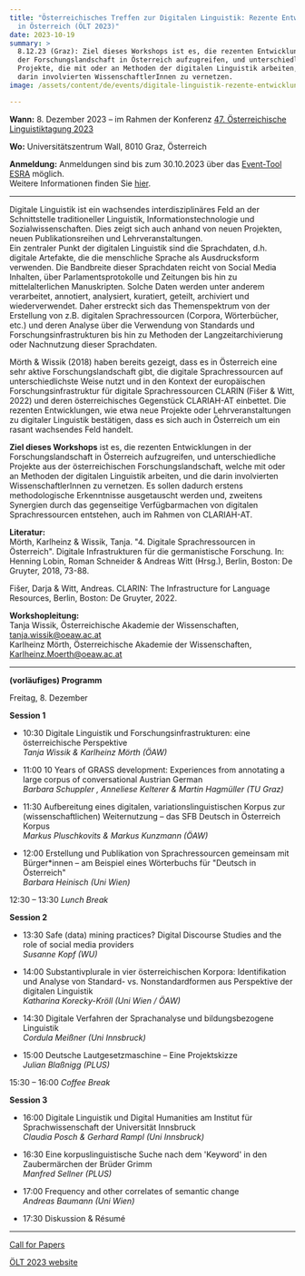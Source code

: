 ```yaml
---
title: "Österreichisches Treffen zur Digitalen Linguistik: Rezente Entwicklungen
  in Österreich (ÖLT 2023)"
date: 2023-10-19
summary: >
  8.12.23 (Graz): Ziel dieses Workshops ist es, die rezenten Entwicklungen in
  der Forschungslandschaft in Österreich aufzugreifen, und unterschiedliche
  Projekte, die mit oder an Methoden der digitalen Linguistik arbeiten, und die
  darin involvierten WissenschaftlerInnen zu vernetzen.
image: /assets/content/de/events/digitale-linguistik-rezente-entwicklungen-in-osterreich-olt-2023/image.png

---
```


**Wann:** 8. Dezember 2023 – im Rahmen der Konferenz [47. Österreichische Linguistiktagung 2023](https://sprachwissenschaft.uni-graz.at/de/forschen/oelt-2023/)

**Wo:** Universitätszentrum Wall, 8010 Graz, Österreich

**Anmeldung:** Anmeldungen sind bis zum 30.10.2023 über das [Event-Tool ESRA](https://sprachwissenschaft.uni-graz.at/de/forschen/oelt-2023/anmeldefristen-und-registrierung/anmeldung/) möglich.\
Weitere Informationen finden Sie [hier](https://sprachwissenschaft.uni-graz.at/de/forschen/oelt-2023/anmeldefristen-und-registrierung/).

***

Digitale Linguistik ist ein wachsendes interdisziplinäres Feld an der Schnittstelle traditioneller Linguistik, Informationstechnologie und Sozialwissenschaften. Dies zeigt sich auch anhand von neuen Projekten, neuen Publikationsreihen und Lehrveranstaltungen.\
Ein zentraler Punkt der digitalen Linguistik sind die Sprachdaten, d.h. digitale Artefakte, die die menschliche Sprache als Ausdrucksform verwenden. Die Bandbreite dieser Sprachdaten reicht von Social Media Inhalten, über Parlamentsprotokolle und Zeitungen bis hin zu mittelalterlichen Manuskripten. Solche Daten werden unter anderem verarbeitet, annotiert, analysiert, kuratiert, geteilt, archiviert und wiederverwendet. Daher erstreckt sich das Themenspektrum von der Erstellung von z.B. digitalen Sprachressourcen (Corpora, Wörterbücher, etc.) und deren Analyse über die Verwendung von Standards und Forschungsinfrastrukturen bis hin zu Methoden der Langzeitarchivierung oder Nachnutzung dieser Sprachdaten.

Mörth & Wissik (2018) haben bereits gezeigt, dass es in Österreich eine sehr aktive Forschungslandschaft gibt, die digitale Sprachressourcen auf unterschiedlichste Weise nutzt und in den Kontext der europäischen Forschungsinfrastruktur für digitale Sprachressourcen CLARIN (Fišer & Witt, 2022) und deren österreichisches Gegenstück CLARIAH-AT einbettet. Die rezenten Entwicklungen, wie etwa neue Projekte oder Lehrveranstaltungen zu digitaler Linguistik bestätigen, dass es sich auch in Österreich um ein rasant wachsendes Feld handelt.

**Ziel dieses Workshops** ist es, die rezenten Entwicklungen in der Forschungslandschaft in Österreich aufzugreifen, und unterschiedliche Projekte aus der österreichischen Forschungslandschaft, welche mit oder an Methoden der digitalen Linguistik arbeiten, und die darin involvierten WissenschaftlerInnen zu vernetzen. Es sollen dadurch erstens methodologische Erkenntnisse ausgetauscht werden und, zweitens Synergien durch das gegenseitige Verfügbarmachen von digitalen Sprachressourcen entstehen, auch im Rahmen von CLARIAH-AT.

**Literatur:**\
Mörth, Karlheinz & Wissik, Tanja. "4. Digitale Sprachressourcen in Österreich". Digitale Infrastrukturen für die germanistische Forschung. In: Henning Lobin, Roman Schneider & Andreas Witt (Hrsg.), Berlin, Boston: De Gruyter, 2018, 73-88.

Fišer, Darja & Witt, Andreas. CLARIN: The Infrastructure for Language Resources, Berlin, Boston: De Gruyter, 2022.

**Workshopleitung:**\
Tanja Wissik, Österreichische Akademie der Wissenschaften, [tanja.wissik@oeaw.ac.at](mailto:tanja.wissik@oeaw.ac.at)\
Karlheinz Mörth, Österreichische Akademie der Wissenschaften, [Karlheinz.Moerth@oeaw.ac.at](mailto:Karlheinz.Moerth@oeaw.ac.at)

***

**(vorläufiges) Programm**

Freitag, 8. Dezember

**Session 1**

* 10:30 Digitale Linguistik und Forschungsinfrastrukturen: eine österreichische Perspektive\
  *Tanja Wissik & Karlheinz Mörth (ÖAW)*

- 11:00 10 Years of GRASS development: Experiences from annotating a large corpus of conversational Austrian German\
  *Barbara Schuppler , Anneliese Kelterer & Martin Hagmüller (TU Graz)*

* 11:30 Aufbereitung eines digitalen, variationslinguistischen Korpus zur (wissenschaftlichen) Weiternutzung – das SFB Deutsch in Österreich Korpus\
  *Markus Pluschkovits & Markus Kunzmann (ÖAW)*

- 12:00 Erstellung und Publikation von Sprachressourcen gemeinsam mit Bürger\*innen – am Beispiel eines Wörterbuchs für "Deutsch in Österreich"\
  *Barbara Heinisch (Uni Wien)*

12:30 – 13:30 *Lunch Break*

**Session 2**

* 13:30 Safe (data) mining practices? Digital Discourse Studies and the role of social media providers\
  *Susanne Kopf (WU)*

- 14:00 Substantivplurale in vier österreichischen Korpora: Identifikation und Analyse von Standard- vs. Nonstandardformen aus Perspektive der digitalen Linguistik\
  *Katharina Korecky-Kröll (Uni Wien / ÖAW)*

* 14:30 Digitale Verfahren der Sprachanalyse und bildungsbezogene Linguistik\
  *Cordula Meißner (Uni Innsbruck)*

- 15:00 Deutsche Lautgesetzmaschine – Eine Projektskizze\
  *Julian Blaßnigg (PLUS)*

15:30 – 16:00 *Coffee Break*

**Session 3**

* 16:00 Digitale Linguistik und Digital Humanities am Institut für Sprachwissenschaft der Universität Innsbruck\
  *Claudia Posch & Gerhard Rampl (Uni Innsbruck)*

- 16:30 Eine korpuslinguistische Suche nach dem 'Keyword' in den Zaubermärchen der Brüder Grimm\
  *Manfred Sellner (PLUS)*

* 17:00 Frequency and other correlates of semantic change\
  *Andreas Baumann (Uni Wien)*

- 17:30 Diskussion & Résumé

***

[Call for Papers](/de/news/cfp-osterreichisches-treffen-zur-digitalen-linguistik-oelt-2023/)

[ÖLT 2023 website](https://sprachwissenschaft.uni-graz.at/de/forschen/oelt-2023/)

